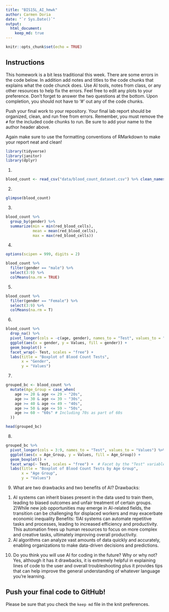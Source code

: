 ---
title: "BIS15L_AI_hmwk"
author: Carmen Doria
date: "`r Sys.Date()`"
output: 
  html_document: 
    keep_md: true
---

```{r setup, include=FALSE}
knitr::opts_chunk$set(echo = TRUE)
```

## Instructions
This homework is a bit less traditional this week. There are some errors in the code below. In addition add notes and titles to the code chunks that explains what the code chunck does. Use AI tools, notes from class, or any other resources to help fix the errors. Feel free to edit any plots to your preference. Don't forget to answer the two questions at the bottom. Upon completion, you should not have to '#' out any of the code chunks.

Push your final work to your repository. Your final lab report should be organized, clean, and run free from errors. Remember, you must remove the `#` for the included code chunks to run. Be sure to add your name to the author header above.   

Again make sure to use the formatting conventions of RMarkdown to make your report neat and clean!  


```{r}
library(tidyverse)
library(janitor)
library(dplyr)
```

1.
```{r}
blood_count <- read_csv("data/blood_count_dataset.csv") %>% clean_names()
```

2. 
```{r}
glimpse(blood_count)

```

3. 
```{r}
blood_count %>%
  group_by(gender) %>%
  summarize(min = min(red_blood_cells),
            mean = mean(red_blood_cells),
            max = max(red_blood_cells))
```


4. 
```{r}
options(scipen = 999, digits = 2)

blood_count %>% 
  filter(gender == "male") %>%
  select(3:9) %>%
  colMeans(na.rm = TRUE)

```

5. 
```{r}
blood_count %>% 
  filter(gender == "Female") %>% 
  select(3:9) %>%
  colMeans(na.rm = T)
```


6. 
```{r}
blood_count %>%
  drop_na() %>%
  pivot_longer(cols = -c(age, gender), names_to = "Test", values_to = "Values") %>%
  ggplot(aes(x = gender, y = Values, fill = gender)) +
  geom_boxplot() +
  facet_wrap(~ Test, scales = "free") +
  labs(title = "Boxplot of Blood Count Tests",
       x = "Gender",
       y = "Values")
```

7. 
```{r}
grouped_bc <- blood_count %>%
  mutate(Age_Group = case_when(
    age >= 20 & age <= 29 ~ "20s",
    age >= 30 & age <= 39 ~ "30s",
    age >= 40 & age <= 49 ~ "40s",
    age >= 50 & age <= 59 ~ "50s",
    age >= 60 ~ "60s" # Including 70s as part of 60s
  ))

head(grouped_bc)

```

8. 
```{r}
grouped_bc %>%
  pivot_longer(cols = 3:9, names_to = "Test", values_to = "Values") %>%
  ggplot(aes(x = Age_Group, y = Values, fill = Age_Group)) +
  geom_boxplot() +
  facet_wrap(~ Test, scales = "free") +  # Facet by the "Test" variable
  labs(title = "Boxplot of Blood Count Tests by Age Group",
       x = "Age Group",
       y = "Values")

```
9. What are two drawbacks and two benefits of AI?
Drawbacks:
1) AI systems can inherit biases present in the data used to train them, leading to biased outcomes and unfair treatment of certain groups.
2)While new job opportunities may emerge in AI-related fields, the transition can be challenging for displaced workers and may exacerbate economic inequality
Benefits:
1)AI systems can automate repetitive tasks and processes, leading to increased efficiency and productivity. This automation frees up human resources to focus on more complex and creative tasks, ultimately improving overall productivity.
2) AI algorithms can analyze vast amounts of data quickly and accurately, enabling organizations to make data-driven decisions and predictions.
10. Do you think you will use AI for coding in the future? Why or why not?
Yes, although it has it drawbacks, it is extremely helpful in explaining lines of code to the user and overall troubleshooting plus it provides tips that can help improve the general understanding of whatever language you're learning.


## Push your final code to GitHub!
Please be sure that you check the `keep md` file in the knit preferences. 
